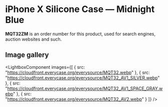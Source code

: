 
# iPhone X Silicone Case — Midnight Blue

<Callout type='info' emoji='👉🏻'>**MQT32ZM** is an order number for this product, used for search engines, auction websites and such.</Callout>

## Image gallery

<LightboxComponent
    images={[
      {
        src: "https://cloudfront.everycase.org/everysource/MQT32.webp"
      },
      {
        src: "https://cloudfront.everycase.org/everysource/MQT32_AV1_SILVER.webp"
      },
      {
        src: "https://cloudfront.everycase.org/everysource/MQT32_AV1_SPACE_GRAY.webp"
      },
      {
        src: "https://cloudfront.everycase.org/everysource/MQT32_AV2.webp"
      }
    ]}
  />
